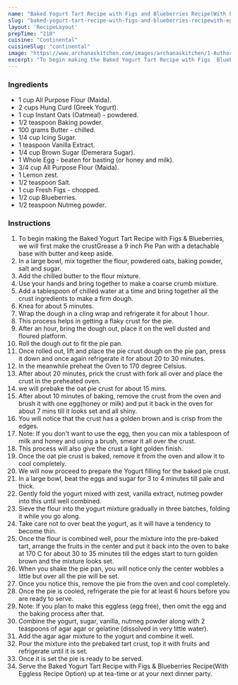 ---
name: "Baked Yogurt Tart Recipe with Figs and Blueberries Recipe(With Eggless Recipe Option)"
slug: "baked-yogurt-tart-recipe-with-figs-and-blueberries-recipewith-eggless-recipe-option"
layout: 'RecipeLayout'
prepTime: "210"
cuisine: "Continental"
cuisineSlug: "continental"
image: "https://www.archanaskitchen.com/images/archanaskitchen/1-Author/Monika_Manchanda/Baked_Yoghurt_Tart_with_Figs__Blueberies.jpg"
excerpt: "To begin making the Baked Yogurt Tart Recipe with Figs  Blueberries, we will first make the crustGrease a 9 inch Pie Pan with a detachable base with butter and keep aside"
---

### Ingredients

- 1 cup All Purpose Flour (Maida).
- 2 cups Hung Curd (Greek Yogurt).
- 1 cup Instant Oats (Oatmeal) - powdered.
- 1/2 teaspoon Baking powder.
- 100 grams Butter - chilled.
- 1/4 cup Icing Sugar.
- 1 teaspoon Vanilla Extract.
- 1/4 cup Brown Sugar (Demerara Sugar).
- 1 Whole Egg - beaten for basting (or honey and milk).
- 3/4 cup All Purpose Flour (Maida).
- 1 Lemon zest.
- 1/2 teaspoon Salt.
- 1 cup Fresh Figs - chopped.
- 1/2 cup Blueberries.
- 1/2 teaspoon Nutmeg powder.

### Instructions

1. To begin making the Baked Yogurt Tart Recipe with Figs & Blueberries, we will first make the crustGrease a 9 inch Pie Pan with a detachable base with butter and keep aside.
1. In a large bowl, mix together the flour, powdered oats, baking powder, salt and sugar.
1. Add the chilled butter to the flour mixture.
1. Use your hands and bring together to make a coarse crumb mixture.
1. Add a tablespoon of chilled water at a time and bring together all the crust ingredients to make a firm dough.
1. Knea for about 5 minutes.
1. Wrap the dough in a cling wrap and refrigerate it for about 1 hour.
1. This process helps in getting a flaky crust for the pie.
1. After an hour, bring the dough out, place it on the well dusted and floured platform.
1. Roll the dough out to fit the pie pan.
1. Once rolled out, lift and place the pie crust dough on the pie pan, press it down and once again refrigerate it for about 20 to 30 minutes.
1. In the meanwhile preheat the Oven to 170 degree Celsius.
1. After about 20 minutes, prick the crust with fork all over and place the crust in the preheated oven.
1. we will prebake the oat pie crust for about 15 mins.
1. After about 10 minutes of baking, remove the crust from the oven and brush it with one egg(honey or milk) and put it back in the oven for about 7 mins till it looks set and all shiny.
1. You will notice that the crust has a golden brown and is crisp from the edges.
1. Note: If you don't want to use the egg, then you can mix a tablespoon of milk and honey and using a brush, smear it all over the crust.
1. This process will also give the crust a light golden finish.
1. Once the oat pie crust is baked, remove it from the oven and allow it to cool completely.
1.  We will now proceed to prepare the Yogurt filling for the baked pie crust.
1. In a large bowl, beat the eggs and sugar for 3 to 4 minutes till pale and thick.
1. Gently fold the yogurt mixed with zest, vanilla extract, nutmeg powder into this until well combined.
1. Sieve the flour into the yogurt mixture gradually in three batches, folding it while you go along.
1. Take care not to over beat the yogurt, as it will have a tendency to become thin.
1. Once the flour is combined well, pour the mixture into the pre-baked tart, arrange the fruits in the center and put it back into the oven to bake at 170 C for about 30 to 35 minutes till the edges start to turn golden brown and the mixture looks set.
1. When you shake the pie pan, you will notice only the center wobbles a little but over all the pie will be set.
1. Once you notice this, remove the pie from the oven and cool completely.
1. Once the pie is cooled, refrigerate the pie for at least 6 hours before you are ready to serve.
1. Note: If you plan to make this eggless (egg free), then omit the egg and the baking process after that.
1. Combine the yogurt, sugar, vanilla, nutmeg powder along with 2 teaspoons of agar agar or gelatine (dissolved in very little water).
1. Add the agar agar mixture to the yogurt and combine it well.
1. Pour the mixture into the prebaked tart crust, top it with fruits and refrigerate until it is set.
1. Once it is set the pie is ready to be served.
1. Serve the Baked Yogurt Tart Recipe with Figs & Blueberries Recipe(With Eggless Recipe Option) up at tea-time or at your next dinner party.
